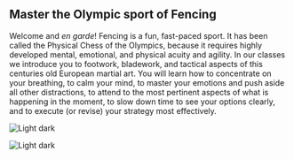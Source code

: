 


<Row className="brown-text">

## **Master** the Olympic sport of **Fencing**

</Row>
<PageDescription className="brown-text">

Welcome and _en garde_! Fencing is a fun, fast-paced sport. It has been called the Physical Chess of the Olympics, because it requires highly developed mental, emotional, and physical acuity and agility. In our classes we introduce you to footwork, bladework, and tactical aspects of this centuries old European martial art. You will learn how to concentrate on your breathing, to calm your mind, to master your emotions and push aside all other distractions, to attend to the most pertinent aspects of what is happening in the moment, to slow down time to see your options clearly, and to execute (or revise) your strategy most effectively.
</PageDescription>

<FeatureCard
    color="dark"
    href="/about-us"
    title="Get started"
    actionIcon="arrowRight"
    className="homepage-feature"
    >



</FeatureCard>
<Row>
<Column className="top-pad" colMd={4} colLg={4} offsetLg={4}>
<ArticleCard
  subTitle="National events"
  title="Grant takes gold!"
  aspectRatio="1:1"
  color="dark"
  date="April 29, 2019"
  readTime="Read time: 5 min"
  actionIcon="arrowRight"
  >

![Light dark](https://firebasestorage.googleapis.com/v0/b/allez-47904.appspot.com/o/result1.jpg?alt=media&token=7efd3d79-b061-436d-93fd-ef6150c6fb74)

</ArticleCard>
</Column>
<Column className="top-pad" colMd={4} colLg={4}>
<ArticleCard
  subTitle="Local events"
  title="Peter takes gold!"
  aspectRatio="1:1"
  color="dark"
  date="April 29, 2019"
  readTime="Read time: 5 min"
  actionIcon="arrowRight"
  >

![Light dark](https://firebasestorage.googleapis.com/v0/b/allez-47904.appspot.com/o/result2.jpg?alt=media&token=703b5930-4f7c-4887-9383-9fbe88c651e7)

</ArticleCard>
</Column>
</Row>


